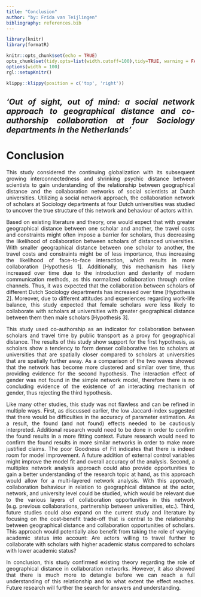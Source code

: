 ```yaml
---
title: "Conclusion"
author: "by: Frida van Teijlingen"
bibliography: references.bib
---
```

```{=html}
<style>
body {
text-align: justify}
</style>
```
```r

library(knitr)
library(formatR)

knitr::opts_chunk$set(echo = TRUE)
opts_chunk$set(tidy.opts=list(width.cutoff=100),tidy=TRUE, warning = FALSE, message = FALSE,comment = "#>", cache=TRUE, class.source=c("test"), class.output=c("test2"))
options(width = 100)
rgl::setupKnitr()

```

```r
klippy::klippy(position = c('top', 'right'))
```

***‘Out of sight, out of mind: a social network approach to geographical distance and co-authorship collaboration at four Sociology departments in the Netherlands’***
-------------------------------------

# Conclusion

This study considered the continuing globalization with its subsequent growing interconnectedness and shrinking psychic distance between scientists to gain understanding of the relationship between geographical distance and the collaboration networks of social scientists at Dutch universities. Utilizing a social network approach, the collaboration network of scholars at Sociology departments at four Dutch universities was studied to uncover the true structure of this network and behaviour of actors within.

Based on existing literature and theory, one would expect that with greater geographical distance between one scholar and another, the travel costs and constraints might often impose a barrier for scholars, thus decreasing the likelihood of collaboration between scholars of distanced universities. With smaller geographical distance between one scholar to another, the travel costs and constraints might be of less importance, thus increasing the likelihood of face-to-face interaction, which results in more collaboration [Hypothesis 1].  Additionally, this mechanism has likely increased over time due to the introduction and dexterity of modern communication methods, as this normalized collaboration through online channels. Thus, it was expected that the collaboration between scholars of different Dutch Sociology departments has increased over time [Hypothesis 2].  Moreover, due to different attitudes and experiences regarding work-life balance, this study expected that female scholars were less likely to collaborate with scholars at universities with greater geographical distance between them then male scholars [Hypothesis 3].

This study used co-authorship as an indicator for collaboration between scholars and travel time by public transport as a proxy for geographical distance. The results of this study show support for the first hypothesis, as scholars show a tendency to form denser collaborative ties to scholars at universities that are spatially closer compared to scholars at universities that are spatially further away. As a comparison of the two waves showed that the network has become more clustered and similar over time, thus providing evidence for the second hypothesis. The interaction effect of gender was not found in the simple network model, therefore there is no concluding evidence of the existence of an interacting mechanism of gender, thus rejecting the third hypothesis. 

Like many other studies, this study was not flawless and can be refined in multiple ways. First, as discussed earlier, the low Jaccard-index suggested that there would be difficulties in the accuracy of parameter estimation. As a result, the found (and not found) effects needed to be cautiously interpreted. Additional research would need to be done in order to confirm the found results in a more fitting context. Future research would need to confirm the found results in more similar networks in order to make more justified claims. The poor Goodness of Fit indicates that there is indeed room for model improvement. A future addition of external control variables might improve the model fit and overall accuracy of the analysis. Second, a multiplex network analysis approach could also provide opportunities to gain a better understanding of the research topic at hand, as this approach would allow for a multi-layered network analysis. With this approach, collaboration behaviour in relation to geographical distance at the actor, network, and university level could be studied, which would be relevant due to the various layers of collaboration opportunities in this network (e.g. previous collaborations, partnership between universities, etc.). Third, future studies could also expand on the current study and literature by focusing on the cost-benefit trade-off that is central to the relationship between geographical distance and collaboration opportunities of scholars. This approach would potentially also benefit from taking the role of varying academic status into account: Are actors willing to travel further to collaborate with scholars with higher academic status compared to scholars with lower academic status? 

In conclusion, this study confirmed existing theory regarding the role of geographical distance in collaboration networks. However, it also showed that there is much more to detangle before we can reach a full understanding of this relationship and to what extent the effect reaches. Future research will further the search for answers and understanding.
